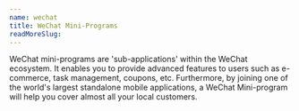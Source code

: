```yaml
---
name: wechat
title: WeChat Mini-Programs
readMoreSlug:
---
```


WeChat mini-programs are 'sub-applications' within the WeChat ecosystem. It enables you to provide advanced features to users such as e-commerce, task management, coupons, etc. Furthermore, by joining one of the world's largest standalone mobile applications, a WeChat Mini-program will help you cover almost all your local customers.
